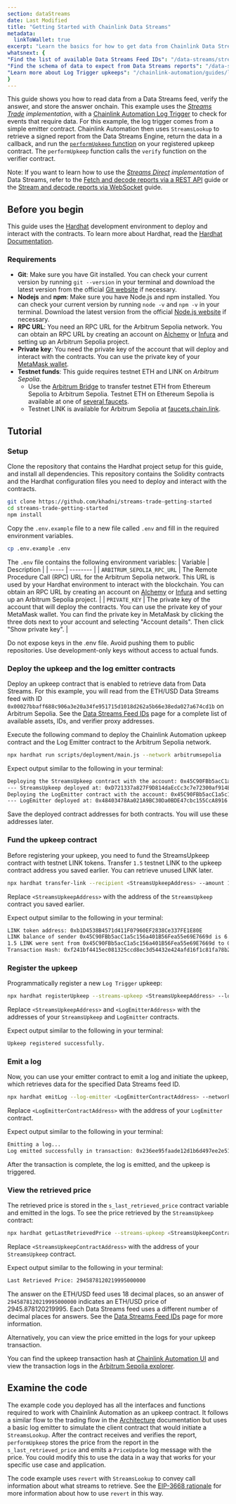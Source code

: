 ```yaml
---
section: dataStreams
date: Last Modified
title: "Getting Started with Chainlink Data Streams"
metadata:
  linkToWallet: true
excerpt: "Learn the basics for how to get data from Chainlink Data Streams."
whatsnext: {
"Find the list of available Data Streams Feed IDs": "/data-streams/stream-ids",
"Find the schema of data to expect from Data Streams reports": "/data-streams/reference/report-schema",
"Learn more about Log Trigger upkeeps": "/chainlink-automation/guides/log-trigger/",
}
---
```



This guide shows you how to read data from a Data Streams feed, verify the answer, and store the answer onchain. This example uses the _[Streams Trade](/data-streams#streams-trade-using-data-streams-with-chainlink-automation) implementation_, with a [Chainlink Automation Log Trigger](/chainlink-automation/guides/log-trigger) to check for events that require data. For this example, the log trigger comes from a simple emitter contract. Chainlink Automation then uses `StreamsLookup` to retrieve a signed report from the Data Streams Engine, return the data in a callback, and run the [`performUpkeep` function](/chainlink-automation/reference/automation-interfaces#performupkeep-function-for-log-triggers) on your registered upkeep contract. The `performUpkeep` function calls the `verify` function on the verifier contract.

Note: If you want to learn how to use the _[Streams Direct](/data-streams#streams-direct-using-the-data-engine-with-your-own-bot) implementation_ of Data Streams, refer to the [Fetch and decode reports via a REST API](/data-streams/tutorials/streams-direct-api) guide or the [Stream and decode reports via WebSocket](/data-streams/tutorials/streams-direct-ws) guide.

<DataStreams section="asideDisclaimer" />

## Before you begin

This guide uses the [Hardhat](https://hardhat.org/) development environment to deploy and interact with the contracts. To learn more about Hardhat, read the [Hardhat Documentation](https://hardhat.org/hardhat-runner/docs/getting-started).

### Requirements

- **Git**: Make sure you have Git installed. You can check your current version by running `git --version` in your terminal and download the latest version from the official [Git website](https://git-scm.com/book/en/v2/Getting-Started-Installing-Git) if necessary.
- **Nodejs** and **npm**: Make sure you have Node.js and npm installed. You can check your current version by running `node -v` and `npm -v` in your terminal. Download the latest version from the official [Node.js website](https://nodejs.org/en/download/) if necessary.
- **RPC URL**: You need an RPC URL for the Arbitrum Sepolia network. You can obtain an RPC URL by creating an account on [Alchemy](https://www.alchemy.com/) or [Infura](https://www.infura.io/) and setting up an Arbitrum Sepolia project.
- **Private key**: You need the private key of the account that will deploy and interact with the contracts. You can use the private key of your [MetaMask wallet](https://metamask.io/).
- **Testnet funds**: This guide requires testnet ETH and LINK on _Arbitrum Sepolia_.
  - Use the [Arbitrum Bridge](https://bridge.arbitrum.io/) to transfer testnet ETH from Ethereum Sepolia to Arbitrum Sepolia. Testnet ETH on Ethereum Sepolia is available at one of [several faucets](https://faucetlink.to/sepolia).
  - Testnet LINK is available for Arbitrum Sepolia at [faucets.chain.link](https://faucets.chain.link/arbitrum-sepolia).

## Tutorial

### Setup

Clone the repository that contains the Hardhat project setup for this guide, and install all dependencies. This repository contains the Solidity contracts and the Hardhat configuration files you need to deploy and interact with the contracts.

```bash
git clone https://github.com/khadni/streams-trade-getting-started
cd streams-trade-getting-started
npm install
```

Copy the `.env.example` file to a new file called `.env` and fill in the required environment variables.

```bash
cp .env.example .env
```

The `.env` file contains the following environment variables:
| Variable | Description |
| ----- | -------- |
| `ARBITRUM_SEPOLIA_RPC_URL` | The Remote Procedure Call (RPC) URL for the Arbitrum Sepolia network. This URL is used by your Hardhat environment to interact with the blockchain. You can obtain an RPC URL by creating an account on [Alchemy](https://www.alchemy.com/) or [Infura](https://www.infura.io/) and setting up an Arbitrum Sepolia project. |
| `PRIVATE_KEY` | The private key of the account that will deploy the contracts. You can use the private key of your MetaMask wallet. You can find the private key in MetaMask by clicking the three dots next to your account and selecting "Account details". Then click "Show private key". |

<Aside type="caution" title="Protect your .env keys">
  Do not expose keys in the .env file. Avoid pushing them to public repositories. Use development-only keys without
  access to actual funds.
</Aside>

### Deploy the upkeep and the log emitter contracts

Deploy an upkeep contract that is enabled to retrieve data from Data Streams. For this example, you will read from the ETH/USD Data Streams feed with ID `0x00027bbaff688c906a3e20a34fe951715d1018d262a5b66e38eda027a674cd1b` on Arbitrum Sepolia. See the [Data Streams Feed IDs](/data-streams/stream-ids) page for a complete list of available assets, IDs, and verifier proxy addresses.

Execute the following command to deploy the Chainlink Automation upkeep contract and the Log Emitter contract to the Arbitrum Sepolia network.

```bash
npx hardhat run scripts/deployment/main.js --network arbitrumsepolia
```

Expect output similar to the following in your terminal:

```bash
Deploying the StreamsUpkeep contract with the account: 0x45C90FBb5acC1a5c156a401B56Fea55e69E7669d
--- StreamsUpkeep deployed at: 0xD721337a827F9D814daEcCc3c7e72300af914BFE
Deploying the LogEmitter contract with the account: 0x45C90FBb5acC1a5c156a401B56Fea55e69E7669d
--- LogEmitter deployed at: 0x48403478Aa021A9BC30Da0BDE47cbc155CcA8916
```

Save the deployed contract addresses for both contracts. You will use these addresses later.

### Fund the upkeep contract

Before registering your upkeep, you need to fund the StreamsUpkeep contract with testnet LINK tokens. Transfer `1.5` testnet LINK to the upkeep contract address you saved earlier. You can retrieve unused LINK later.

```bash
npx hardhat transfer-link --recipient <StreamsUpkeepAddress> --amount 1500000000000000000 --network arbitrumsepolia
```

Replace `<StreamsUpkeepAddress>` with the address of the `StreamsUpkeep` contract you saved earlier.

Expect output similar to the following in your terminal:

```bash
LINK token address: 0xb1D4538B4571d411F07960EF2838Ce337FE1E80E
LINK balance of sender 0x45C90FBb5acC1a5c156a401B56Fea55e69E7669d is 6.5 LINK
1.5 LINK were sent from 0x45C90FBb5acC1a5c156a401B56Fea55e69E7669d to 0xD721337a827F9D814daEcCc3c7e72300af914BFE.
Transaction Hash: 0xf241bf4415ec081325ccd8ec3d54432e424afd16f1c81fa78b291ae9a0c03ce2
```

### Register the upkeep

Programmatically register a new `Log Trigger` upkeep:

```bash
npx hardhat registerUpkeep --streams-upkeep <StreamsUpkeepAddress> --log-emitter <LogEmitterAddress> --network arbitrumsepolia
```

Replace `<StreamsUpkeepAddress>` and `<LogEmitterAddress>` with the addresses of your `StreamsUpkeep` and `LogEmitter` contracts.

Expect output similar to the following in your terminal:

```bash
Upkeep registered successfully.
```

### Emit a log

Now, you can use your emitter contract to emit a log and initiate the upkeep, which retrieves data for the specified Data Streams feed ID.

```bash
npx hardhat emitLog --log-emitter <LogEmitterContractAddress> --network arbitrumsepolia
```

Replace `<LogEmitterContractAddress>` with the address of your `LogEmitter` contract.

Expect output similar to the following in your terminal:

```bash
Emitting a log...
Log emitted successfully in transaction: 0x236ee95faade12d1b6d497ee2e51ddf957f7d4986ffe51d784b923081ed440ff
```

After the transaction is complete, the log is emitted, and the upkeep is triggered.

### View the retrieved price

The retrieved price is stored in the `s_last_retrieved_price` contract variable and emitted in the logs. To see the price retrieved by the `StreamsUpkeep` contract:

```bash
npx hardhat getLastRetrievedPrice --streams-upkeep <StreamsUpkeepContractAddress> --network arbitrumsepolia
```

Replace `<StreamsUpkeepContractAddress>` with the address of your `StreamsUpkeep` contract.

Expect output similar to the following in your terminal:

```bash
Last Retrieved Price: 2945878120219995000000
```

The answer on the ETH/USD feed uses 18 decimal places, so an answer of `2945878120219995000000` indicates an ETH/USD price of 2945.878120219995. Each Data Streams feed uses a different number of decimal places for answers. See the [Data Streams Feed IDs](/data-streams/stream-ids) page for more information.

Alternatively, you can view the price emitted in the logs for your upkeep transaction.

You can find the upkeep transaction hash at [Chainlink Automation UI](https://automation.chain.link/arbitrum-sepolia) and view the transaction logs in the [Arbitrum Sepolia explorer](https://sepolia.arbiscan.io/).

## Examine the code

The example code you deployed has all the interfaces and functions required to work with Chainlink Automation as an upkeep contract. It follows a similar flow to the trading flow in the [Architecture](/data-streams/architecture#example-trading-flow-using-streams-trade) documentation but uses a basic log emitter to simulate the client contract that would initiate a `StreamsLookup`. After the contract receives and verifies the report, `performUpkeep` stores the price from the report in the `s_last_retrieved_price` and emits a `PriceUpdate` log message with the price. You could modify this to use the data in a way that works for your specific use case and application.

The code example uses `revert` with `StreamsLookup` to convey call information about what streams to retrieve. See the [EIP-3668 rationale](https://eips.ethereum.org/EIPS/eip-3668#rationale) for more information about how to use `revert` in this way.

<CodeSample src="samples/DataStreams/StreamsUpkeepV2.sol" />

